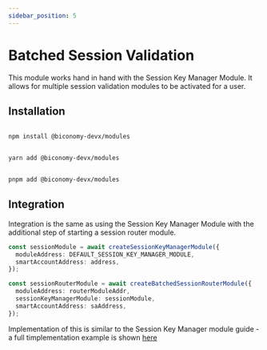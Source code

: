 ```yaml
---
sidebar_position: 5
---
```


# Batched Session Validation

This module works hand in hand with the Session Key Manager Module. It allows for multiple session validation modules to be activated for a user.

## Installation


<Tabs>
<TabItem value="js" label="npm">

```bash

npm install @biconomy-devx/modules

```

</TabItem>
<TabItem value="py" label="yarn">

```bash

yarn add @biconomy-devx/modules

```

</TabItem>
<TabItem value="java" label="pnpm">

```bash

pnpm add @biconomy-devx/modules

```

</TabItem>
</Tabs>

## Integration

Integration is the same as using the Session Key Manager Module with the additional step of starting a session router module.

```typescript
const sessionModule = await createSessionKeyManagerModule({
  moduleAddress: DEFAULT_SESSION_KEY_MANAGER_MODULE,
  smartAccountAddress: address,
});

const sessionRouterModule = await createBatchedSessionRouterModule({
  moduleAddress: routerModuleAddr,
  sessionKeyManagerModule: sessionModule,
  smartAccountAddress: saAddress,
});
```

Implementation of this is similar to the Session Key Manager module guide - a full timplementation example is shown [here](https://github.com/bcnmy/sdk-demo/blob/dev-v2/src/components/Modules/CreateBatchRouter.tsx)
